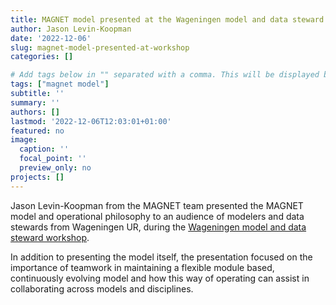 ```yaml
---
title: MAGNET model presented at the Wageningen model and data steward workshop
author: Jason Levin-Koopman
date: '2022-12-06'
slug: magnet-model-presented-at-workshop
categories: []

# Add tags below in "" separated with a comma. This will be displayed below and nicely group items with the same tags.
tags: ["magnet model"]
subtitle: ''
summary: ''
authors: []
lastmod: '2022-12-06T12:03:01+01:00'
featured: no
image:
  caption: ''
  focal_point: ''
  preview_only: no
projects: []
---
```


Jason Levin-Koopman from the MAGNET team presented the MAGNET model and operational philosophy to an audience of modelers and data stewards from Wageningen UR, during the [Wageningen model and data steward workshop](https://www.wur.nl/en/value-creation-cooperation/collaborating-with-wur-1/wdcc/show-wdcc/wageningen-model-datasteward-workshop.htm).

In addition to presenting the model itself, the presentation focused on the importance of teamwork in maintaining a flexible module based, continuously evolving model and how this way of operating can assist in collaborating across models and disciplines. 
